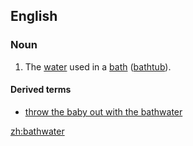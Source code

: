 ==English==

===Noun===
{{en-noun}}

# The [[water]] used in a [[bath]] ([[bathtub]]).

====Derived terms====
* [[throw the baby out with the bathwater]]

[[zh:bathwater]]